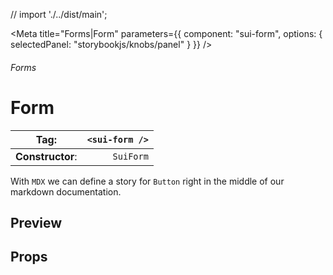 
// import './../dist/main';

<Meta
	title="Forms|Form"
	parameters={{
		component: "sui-form",
		options: { selectedPanel: "storybookjs/knobs/panel" }
	}}
/>

###### Forms

# Form

| **Tag**:         | `<sui-form />` |
| ---------------- | -------------: |
| **Constructor**: |      `SuiForm` |

With `MDX` we can define a story for `Button` right in the middle of our
markdown documentation.

## Preview

## Props

